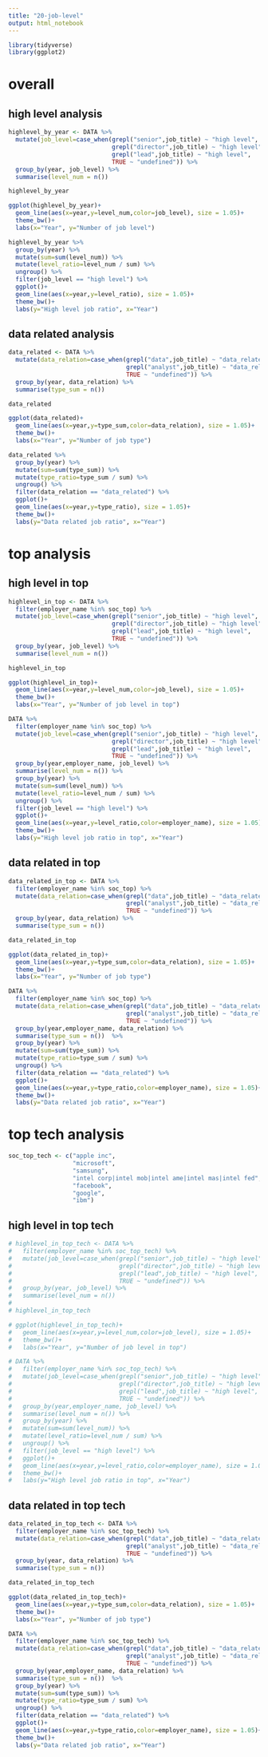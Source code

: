 ```yaml
---
title: "20-job-level"
output: html_notebook
---
```

```r
library(tidyverse)
library(ggplot2)
```

# overall
## high level analysis
```r
highlevel_by_year <- DATA %>% 
  mutate(job_level=case_when(grepl("senior",job_title) ~ "high level",
                             grepl("director",job_title) ~ "high level",
                             grepl("lead",job_title) ~ "high level",
                             TRUE ~ "undefined")) %>% 
  group_by(year, job_level) %>% 
  summarise(level_num = n()) 

highlevel_by_year
```

```r
ggplot(highlevel_by_year)+
  geom_line(aes(x=year,y=level_num,color=job_level), size = 1.05)+
  theme_bw()+
  labs(x="Year", y="Number of job level")
```

```r
highlevel_by_year %>% 
  group_by(year) %>% 
  mutate(sum=sum(level_num)) %>% 
  mutate(level_ratio=level_num / sum) %>%
  ungroup() %>% 
  filter(job_level == "high level") %>% 
  ggplot()+
  geom_line(aes(x=year,y=level_ratio), size = 1.05)+
  theme_bw()+
  labs(y="High level job ratio", x="Year")
```

## data related analysis

```r
data_related <- DATA %>% 
  mutate(data_relation=case_when(grepl("data",job_title) ~ "data_related",
                                 grepl("analyst",job_title) ~ "data_related",
                                 TRUE ~ "undefined")) %>% 
  group_by(year, data_relation) %>% 
  summarise(type_sum = n()) 

data_related
```

```r
ggplot(data_related)+
  geom_line(aes(x=year,y=type_sum,color=data_relation), size = 1.05)+
  theme_bw()+
  labs(x="Year", y="Number of job type")
```

```r
data_related %>% 
  group_by(year) %>% 
  mutate(sum=sum(type_sum)) %>% 
  mutate(type_ratio=type_sum / sum) %>%
  ungroup() %>% 
  filter(data_relation == "data_related") %>% 
  ggplot()+
  geom_line(aes(x=year,y=type_ratio), size = 1.05)+
  theme_bw()+
  labs(y="Data related job ratio", x="Year")
```

# top analysis
## high level in top
```r
highlevel_in_top <- DATA %>% 
  filter(employer_name %in% soc_top) %>% 
  mutate(job_level=case_when(grepl("senior",job_title) ~ "high level",
                             grepl("director",job_title) ~ "high level",
                             grepl("lead",job_title) ~ "high level",
                             TRUE ~ "undefined")) %>% 
  group_by(year, job_level) %>% 
  summarise(level_num = n()) 

highlevel_in_top
```

```r
ggplot(highlevel_in_top)+
  geom_line(aes(x=year,y=level_num,color=job_level), size = 1.05)+
  theme_bw()+
  labs(x="Year", y="Number of job level in top")
```

```r
DATA %>% 
  filter(employer_name %in% soc_top) %>% 
  mutate(job_level=case_when(grepl("senior",job_title) ~ "high level",
                             grepl("director",job_title) ~ "high level",
                             grepl("lead",job_title) ~ "high level",
                             TRUE ~ "undefined")) %>% 
  group_by(year,employer_name, job_level) %>% 
  summarise(level_num = n()) %>% 
  group_by(year) %>% 
  mutate(sum=sum(level_num)) %>% 
  mutate(level_ratio=level_num / sum) %>%
  ungroup() %>% 
  filter(job_level == "high level") %>% 
  ggplot()+
  geom_line(aes(x=year,y=level_ratio,color=employer_name), size = 1.05)+
  theme_bw()+
  labs(y="High level job ratio in top", x="Year")


```

## data related in top
```r
data_related_in_top <- DATA %>% 
  filter(employer_name %in% soc_top) %>% 
  mutate(data_relation=case_when(grepl("data",job_title) ~ "data_related",
                                 grepl("analyst",job_title) ~ "data_related",
                                 TRUE ~ "undefined")) %>% 
  group_by(year, data_relation) %>% 
  summarise(type_sum = n()) 

data_related_in_top
```

```r
ggplot(data_related_in_top)+
  geom_line(aes(x=year,y=type_sum,color=data_relation), size = 1.05)+
  theme_bw()+
  labs(x="Year", y="Number of job type")
```

```r
DATA %>% 
  filter(employer_name %in% soc_top) %>% 
  mutate(data_relation=case_when(grepl("data",job_title) ~ "data_related",
                                 grepl("analyst",job_title) ~ "data_related",
                                 TRUE ~ "undefined")) %>% 
  group_by(year,employer_name, data_relation) %>% 
  summarise(type_sum = n())  %>% 
  group_by(year) %>% 
  mutate(sum=sum(type_sum)) %>% 
  mutate(type_ratio=type_sum / sum) %>%
  ungroup() %>% 
  filter(data_relation == "data_related") %>% 
  ggplot()+
  geom_line(aes(x=year,y=type_ratio,color=employer_name), size = 1.05)+
  theme_bw()+
  labs(y="Data related job ratio", x="Year")
```

# top tech analysis

```r
soc_top_tech <- c("apple inc", 
                  "microsoft", 
                  "samsung", 
                  "intel corp|intel mob|intel ame|intel mas|intel fed",
                  "facebook",
                  "google",
                  "ibm")
```

## high level in top tech
```r
# highlevel_in_top_tech <- DATA %>% 
#   filter(employer_name %in% soc_top_tech) %>% 
#   mutate(job_level=case_when(grepl("senior",job_title) ~ "high level",
#                              grepl("director",job_title) ~ "high level",
#                              grepl("lead",job_title) ~ "high level",
#                              TRUE ~ "undefined")) %>% 
#   group_by(year, job_level) %>% 
#   summarise(level_num = n()) 
# 
# highlevel_in_top_tech
```

```r
# ggplot(highlevel_in_top_tech)+
#   geom_line(aes(x=year,y=level_num,color=job_level), size = 1.05)+
#   theme_bw()+
#   labs(x="Year", y="Number of job level in top")
```

```r
# DATA %>% 
#   filter(employer_name %in% soc_top_tech) %>% 
#   mutate(job_level=case_when(grepl("senior",job_title) ~ "high level",
#                              grepl("director",job_title) ~ "high level",
#                              grepl("lead",job_title) ~ "high level",
#                              TRUE ~ "undefined")) %>% 
#   group_by(year,employer_name, job_level) %>% 
#   summarise(level_num = n()) %>% 
#   group_by(year) %>% 
#   mutate(sum=sum(level_num)) %>% 
#   mutate(level_ratio=level_num / sum) %>%
#   ungroup() %>% 
#   filter(job_level == "high level") %>% 
#   ggplot()+
#   geom_line(aes(x=year,y=level_ratio,color=employer_name), size = 1.05)+
#   theme_bw()+
#   labs(y="High level job ratio in top", x="Year")
```

## data related in top tech
```r
data_related_in_top_tech <- DATA %>% 
  filter(employer_name %in% soc_top_tech) %>% 
  mutate(data_relation=case_when(grepl("data",job_title) ~ "data_related",
                                 grepl("analyst",job_title) ~ "data_related",
                                 TRUE ~ "undefined")) %>% 
  group_by(year, data_relation) %>% 
  summarise(type_sum = n()) 

data_related_in_top_tech
```

```r
ggplot(data_related_in_top_tech)+
  geom_line(aes(x=year,y=type_sum,color=data_relation), size = 1.05)+
  theme_bw()+
  labs(x="Year", y="Number of job type")
```

```r
DATA %>% 
  filter(employer_name %in% soc_top_tech) %>% 
  mutate(data_relation=case_when(grepl("data",job_title) ~ "data_related",
                                 grepl("analyst",job_title) ~ "data_related",
                                 TRUE ~ "undefined")) %>% 
  group_by(year,employer_name, data_relation) %>% 
  summarise(type_sum = n())  %>% 
  group_by(year) %>% 
  mutate(sum=sum(type_sum)) %>% 
  mutate(type_ratio=type_sum / sum) %>%
  ungroup() %>% 
  filter(data_relation == "data_related") %>% 
  ggplot()+
  geom_line(aes(x=year,y=type_ratio,color=employer_name), size = 1.05)+
  theme_bw()+
  labs(y="Data related job ratio", x="Year")
```